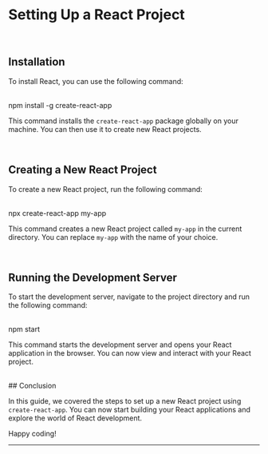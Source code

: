 
# Setting Up a React Project

<br/>

## Installation

To install React, you can use the following command:

<br/>

<CopyableCode>
    npm install -g create-react-app
</CopyableCode>

This command installs the `create-react-app` package globally on your machine. You can then use it to create new React projects.

<br/>

## Creating a New React Project

To create a new React project, run the following command:

<br/>

<CopyableCode>
    npx create-react-app my-app
</CopyableCode>

This command creates a new React project called `my-app` in the current directory. You can replace `my-app` with the name of your choice.

<br/>

## Running the Development Server

To start the development server, navigate to the project directory and run the following command:

<br/>

<CopyableCode>
    npm start
</CopyableCode>

This command starts the development server and opens your React application in the browser. You can now view and interact with your React project.

<br/>
## Conclusion

In this guide, we covered the steps to set up a new React project using `create-react-app`. You can now start building your React applications and explore the world of React development.

Happy coding!
<br/>
<hr/>
<br/>
